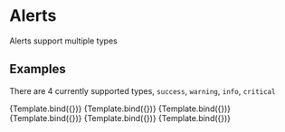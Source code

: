 

<Meta title="Design System/Alert/Dark Mode" component={Alert} />

# Alerts

Alerts support multiple types

## Examples

There are 4 currently supported types, `success`, `warning`, `info`, `critical`


<Canvas>
  <Story
    name="Success"  parameters={{backgrounds: { default: 'dark' }}}
    args={{
      type: "success",
      mode: "dark",
      title: "Title goes here",
      message: "Describe the event and give further instructions if needed, including links to to other pages"
    }}
  >
    {Template.bind({})}
  </Story>
  <Story
    name="Success w/ link to page" parameters={{backgrounds: { default: 'dark' }}}
    args={{
      type: "success",
      mode: "dark",
      title: "Title goes here",
      message: "Describe the event and give further instructions if needed, including links to to other pages",
      link: "https://www.google.com/",
      link_text : "Go to website"
    }}
  >
    {Template.bind({})}
  </Story>
  <Story
    name="Warning" parameters={{backgrounds: { default: 'dark' }}}
    args={{
      type: "warning",
      mode: "dark",
      title: "Title goes here",
      message: "Describe the event and give further instructions if needed, including links to to other pages"
    }}
  >
    {Template.bind({})}
  </Story>
  <Story
    name="Info" parameters={{backgrounds: { default: 'dark' }}}
    args={{
      type: "info",
      mode: "dark",
      title: "Title goes here",
      message: "Describe the event and give further instructions if needed, including links to to other pages"
    }}
  >
    {Template.bind({})}
  </Story>
  <Story
    name="Critical" parameters={{backgrounds: { default: 'dark' }}}
    args={{
      type: "critical",
      mode: "dark",
      title: "Title goes here",
      message: "Describe the event and give further instructions if needed, including links to to other pages"
    }}
  >
    {Template.bind({})}
  </Story>
  <Story
    name="Critical w/ link to page" parameters={{backgrounds: { default: 'dark' }}}
    args={{
      type: "critical",
      mode: "dark",
      title: "Title goes here",
      message: "Describe the event and give further instructions if needed, including links to to other pages",
      link: "https://www.google.com/",
      link_text : "My page"
    }}
  >
    {Template.bind({})}
  </Story>
</Canvas>